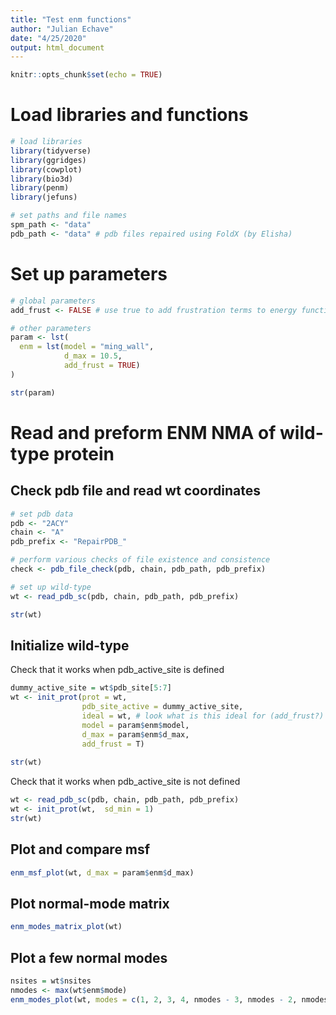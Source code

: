 ```yaml
---
title: "Test enm functions"
author: "Julian Echave"
date: "4/25/2020"
output: html_document
---
```


```r
knitr::opts_chunk$set(echo = TRUE)
```
# Load libraries and functions

```r
# load libraries
library(tidyverse)
library(ggridges)
library(cowplot)
library(bio3d)
library(penm)
library(jefuns)

# set paths and file names
spm_path <- "data"
pdb_path <- "data" # pdb files repaired using FoldX (by Elisha)

```


# Set up parameters

```r
# global parameters
add_frust <- FALSE # use true to add frustration terms to energy functions

# other parameters
param <- lst(
  enm = lst(model = "ming_wall",
            d_max = 10.5,
            add_frust = TRUE)
)

str(param)

```


# Read and preform ENM NMA of wild-type protein

## Check pdb file and read wt coordinates

```r
# set pdb data
pdb <- "2ACY"
chain <- "A"
pdb_prefix <- "RepairPDB_"

# perform various checks of file existence and consistence
check <- pdb_file_check(pdb, chain, pdb_path, pdb_prefix)

# set up wild-type
wt <- read_pdb_sc(pdb, chain, pdb_path, pdb_prefix)

str(wt)

```


## Initialize wild-type

Check that it works when pdb_active_site is defined
```r
dummy_active_site = wt$pdb_site[5:7]
wt <- init_prot(prot = wt,  
                pdb_site_active = dummy_active_site, 
                ideal = wt, # look what is this ideal for (add_frust?)
                model = param$enm$model,
                d_max = param$enm$d_max,
                add_frust = T)
                
str(wt)
```

Check that it works when pdb_active_site is not defined
```r
wt <- read_pdb_sc(pdb, chain, pdb_path, pdb_prefix)
wt <- init_prot(wt,  sd_min = 1) 
str(wt)
```


## Plot and compare msf


```r
enm_msf_plot(wt, d_max = param$enm$d_max)
```

## Plot normal-mode matrix

```r
enm_modes_matrix_plot(wt)
```

## Plot a few normal modes
  
```r
nsites = wt$nsites
nmodes <- max(wt$enm$mode)
enm_modes_plot(wt, modes = c(1, 2, 3, 4, nmodes - 3, nmodes - 2, nmodes - 1, nmodes))
```
